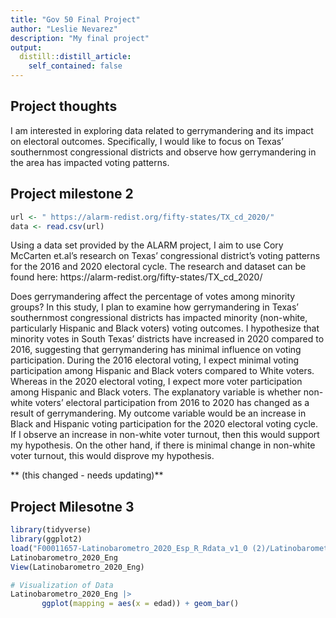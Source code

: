 ```yaml
---
title: "Gov 50 Final Project"
author: "Leslie Nevarez"
description: "My final project"
output:
  distill::distill_article:
    self_contained: false
---
```




## Project thoughts

I am interested in exploring data related to gerrymandering and its impact on electoral outcomes. Specifically, I would like to focus on Texas' southernmost congressional districts and observe how gerrymandering in the area has impacted voting patterns. 



## Project milestone 2 
```r
url <- " https://alarm-redist.org/fifty-states/TX_cd_2020/"
data <- read.csv(url)
```

Using a data set provided by the ALARM project, I aim to use Cory McCarten et.al's research on Texas' congressional district's voting patterns for the 2016 and 2020 electoral cycle. The research and dataset can be found here: https://alarm-redist.org/fifty-states/TX_cd_2020/ 

Does gerrymandering affect the percentage of votes among minority groups? In this study, I plan to examine how gerrymandering in Texas’ southernmost congressional districts has impacted minority (non-white, particularly Hispanic and Black voters) voting outcomes. I hypothesize that minority votes in South Texas’ districts have increased in 2020 compared to 2016, suggesting that gerrymandering has minimal influence on voting participation. During the 2016 electoral voting, I expect minimal voting participation among Hispanic and Black voters compared to White voters. Whereas in the 2020 electoral voting, I expect more voter participation among Hispanic and Black voters. The explanatory variable is whether non-white voters’ electoral participation from 2016 to 2020 has changed as a result of gerrymandering. My outcome variable would be an increase in Black and Hispanic voting participation for the 2020 electoral voting cycle. If I observe an increase in non-white voter turnout, then this would support my hypothesis. On the other hand, if there is minimal change in non-white voter turnout, this would disprove my hypothesis. 

** (this changed - needs updating)** 

## Project Milesotne 3

```r
library(tidyverse)
library(ggplot2)
load("F00011657-Latinobarometro_2020_Esp_R_Rdata_v1_0 (2)/Latinobarometro_2020_Eng_Rdata_v1_0.rdata")
Latinobarometro_2020_Eng
View(Latinobarometro_2020_Eng)

# Visualization of Data
Latinobarometro_2020_Eng |> 
       ggplot(mapping = aes(x = edad)) + geom_bar()
```



